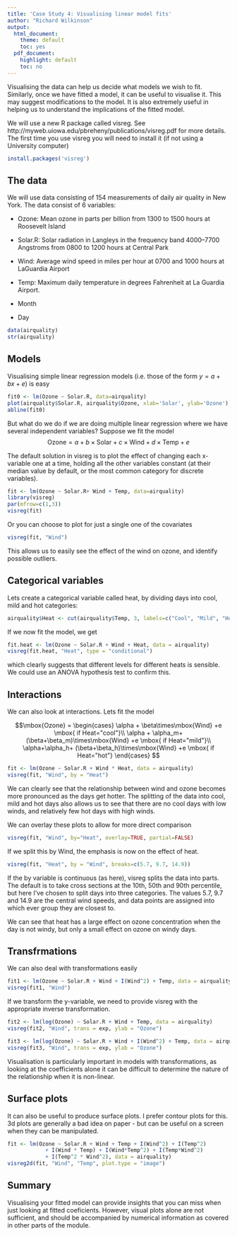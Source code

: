 ```yaml
---
title: 'Case Study 4: Visualising linear model fits'
author: "Richard Wilkinson"
output:
  html_document:
    theme: default
    toc: yes
  pdf_document:
    highlight: default
    toc: no
---
```



Visualising the data can help us decide what models we wish to fit. Similarly, once we have fitted a model, it can be useful to visualise it. This may suggest modifications to the model. It is also extremely useful in helping us to understand the implications of the fitted model.

We will use a new R package called visreg. See 
 http://myweb.uiowa.edu/pbreheny/publications/visreg.pdf
for more details.
The first time you use visreg you will need to install it (if not using a University computer)
```r
install.packages('visreg')
```

The data
-------------------------
We will use data consisting of 154 measurements of daily air quality in New York. The data consist of 6 variables:

- Ozone: Mean ozone in parts per billion from 1300 to 1500 hours at Roosevelt Island

- Solar.R: Solar radiation in Langleys in the frequency band 4000–7700 Angstroms from 0800 to 1200 hours at Central Park

- Wind: Average wind speed in miles per hour at 0700 and 1000 hours at LaGuardia Airport

- Temp: Maximum daily temperature in degrees Fahrenheit at La Guardia Airport.

- Month

- Day

```r
data(airquality)
str(airquality)
```

Models
---------------------

Visualising simple linear regression models (i.e. those of the form $y=a + bx+e$) is easy
```r
fit0 <- lm(Ozone ~ Solar.R, data=airquality)
plot(airquality$Solar.R, airquality$Ozone, xlab='Solar', ylab='Ozone')
abline(fit0)
```

But what do we do if we are doing multiple linear regression where we have several independent variables? Suppose we fit the model
$$\mbox{Ozone} = a + b \times \mbox{Solar} + c \times \mbox{Wind} + d\times \mbox{Temp} + e$$

The default solution in visreg is to plot the effect of changing each x-variable one at a time, holding all the other variables constant (at their median value by default, or the most common category for discrete variables).

```r
fit <- lm(Ozone ~ Solar.R+ Wind + Temp, data=airquality)
library(visreg)
par(mfrow=c(1,3))
visreg(fit)
```

Or you can choose to plot for just a single one of the covariates
```r
visreg(fit, "Wind")
```


This allows us to easily see the effect of the wind on ozone, and identify possible outliers.

Categorical variables
-----------------------

Lets create a categorical variable called heat, by dividing days into cool, mild and hot categories:
```r
airquality$Heat <- cut(airquality$Temp, 3, labels=c("Cool", "Mild", "Hot"))
```

If we now fit the model, we get

```r
fit.heat <- lm(Ozone ~ Solar.R + Wind + Heat, data = airquality)
visreg(fit.heat, "Heat", type = "conditional")
```

which clearly suggests that different levels for different heats is sensible. We could use an ANOVA hypothesis test to confirm this.


Interactions
-------------------------

We can also look at interactions. Lets fit the model

$$\mbox{Ozone} = \begin{cases} \alpha + \beta\times\mbox{Wind} +e \mbox{  if  Heat="cool"}\\ 
\alpha + \alpha_m+(\beta+\beta_m)\times\mbox{Wind} +e \mbox{  if  Heat="mild"}\\
\alpha+\alpha_h+ (\beta+\beta_h)\times\mbox{Wind} +e \mbox{  if  Heat="hot"}
\end{cases}
$$


```r
fit <- lm(Ozone ~ Solar.R + Wind * Heat, data = airquality)
visreg(fit, "Wind", by = "Heat")
```



 We can clearly see that the relationship between wind and ozone becomes more pronounced as the days get hotter. The splitting of the data into cool, mild and hot days also allows us to see that there are no cool days with low winds, and relatively few hot days with high winds.

We can overlay these plots to allow for more direct comparison
```r
visreg(fit, "Wind", by="Heat", overlay=TRUE, partial=FALSE)
```



If we split this by Wind, the emphasis is now on the effect of heat. 
```r
visreg(fit, "Heat", by = "Wind", breaks=c(5.7, 9.7, 14.9))
```


If the by variable is continuous (as here), visreg splits the data into  parts. The default is to  take cross sections at the 10th, 50th and 90th percentile, but here I've chosen to split days into three categories. The values 5.7, 9.7 and 14.9 are the central wind speeds, and data points are assigned into which ever group they are closest to.

We can see that heat has a large effect on ozone concentration when the day is not windy, but only a small effect on ozone on windy days.



Transfrmations
-----------------------
We can also deal with transformations easily
```r
fit1 <- lm(Ozone ~ Solar.R + Wind + I(Wind^2) + Temp, data = airquality)
visreg(fit1, "Wind")
```

If we transform the y-variable, we need to provide visreg with the appropriate inverse transformation.
```r
fit2 <- lm(log(Ozone) ~ Solar.R + Wind + Temp, data = airquality)
visreg(fit2, "Wind", trans = exp, ylab = "Ozone")
```

```r
fit3 <- lm(log(Ozone) ~ Solar.R + Wind + I(Wind^2) + Temp, data = airquality)
visreg(fit3, "Wind", trans = exp, ylab = "Ozone")
```

Visualisation is particularly important in models with transformations, as looking at the coefficients alone it can be difficult to determine the nature of the relationship when it is non-linear.


Surface plots
--------------------------

It can also be useful to produce surface plots. I prefer contour plots for this. 3d plots are generally a bad idea on paper - but can be useful on a screen when they can be manipulated.
```r
fit <- lm(Ozone ~ Solar.R + Wind + Temp + I(Wind^2) + I(Temp^2)
            + I(Wind * Temp) + I(Wind*Temp^2) + I(Temp*Wind^2)
            + I(Temp^2 * Wind^2), data = airquality)
visreg2d(fit, "Wind", "Temp", plot.type = "image")
```

Summary
------------------------

Visualising your fitted model can provide insights that you can miss when just looking at fitted coeficients. However, visual plots alone are not sufficient, and should be accompanied by numerical information as covered in other parts of the module.


